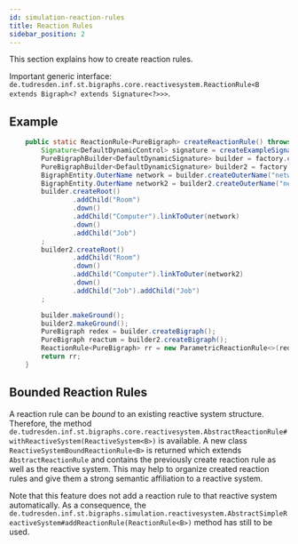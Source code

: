 ```yaml
---
id: simulation-reaction-rules
title: Reaction Rules
sidebar_position: 2
---
```


This section explains how to create reaction rules.

Important generic interface: `de.tudresden.inf.st.bigraphs.core.reactivesystem.ReactionRule<B extends Bigraph<? extends Signature<?>>>`.

## Example

```java
    public static ReactionRule<PureBigraph> createReactionRule() throws TypeNotExistsException, InvalidConnectionException, ControlIsAtomicException, InvalidReactionRuleException {
        Signature<DefaultDynamicControl> signature = createExampleSignature();
        PureBigraphBuilder<DefaultDynamicSignature> builder = factory.createBigraphBuilder(signature);
        PureBigraphBuilder<DefaultDynamicSignature> builder2 = factory.createBigraphBuilder(signature);
        BigraphEntity.OuterName network = builder.createOuterName("network");
        BigraphEntity.OuterName network2 = builder2.createOuterName("network");
        builder.createRoot()
                .addChild("Room")
                .down()
                .addChild("Computer").linkToOuter(network)
                .down()
                .addChild("Job")
        ;
        builder2.createRoot()
                .addChild("Room")
                .down()
                .addChild("Computer").linkToOuter(network2)
                .down()
                .addChild("Job").addChild("Job")
        ;

        builder.makeGround();
        builder2.makeGround();
        PureBigraph redex = builder.createBigraph();
        PureBigraph reactum = builder2.createBigraph();
        ReactionRule<PureBigraph> rr = new ParametricReactionRule<>(redex, reactum);
        return rr;
    }
```

## Bounded Reaction Rules

A reaction rule can be _bound_ to an existing reactive system structure.
Therefore, the method `de.tudresden.inf.st.bigraphs.core.reactivesystem.AbstractReactionRule#withReactiveSystem(ReactiveSystem<B>)` is available.
A new class `ReactiveSystemBoundReactionRule<B>` is returned which extends `AbstractReactionRule` and contains the previously create reaction rule as well as the reactive system.
This may help to organize created reaction rules and give them a strong semantic affiliation to a reactive system.

Note that this feature does not add a reaction rule to that reactive system automatically.
As a consequence, the `de.tudresden.inf.st.bigraphs.simulation.reactivesystem.AbstractSimpleReactiveSystem#addReactionRule(ReactionRule<B>)` method has still to be used.





